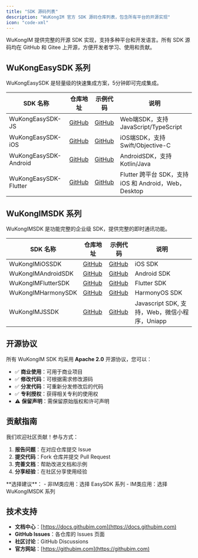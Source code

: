 ```yaml
---
title: "SDK 源码列表"
description: "WuKongIM 官方 SDK 源码仓库列表，包含所有平台的开源实现"
icon: "code-xml"
---
```



WuKongIM 提供完整的开源 SDK 实现，支持多种平台和开发语言。所有 SDK 源码均在 GitHub 和 Gitee 上开源，方便开发者学习、使用和贡献。

## WuKongEasySDK 系列

WuKongEasySDK 是轻量级的快速集成方案，5分钟即可完成集成。

| SDK 名称 | 仓库地址 | 示例代码 | 说明 |
|----------|----------|----------|------|
| WuKongEasySDK-JS | [GitHub](https://github.com/WuKongIM/WuKongEasySDK-JS) | [GitHub](https://github.com/WuKongIM/WuKongEasySDK-JS/tree/main/example) | Web端SDK，支持 JavaScript/TypeScript |
| WuKongEasySDK-iOS | [GitHub](https://github.com/WuKongIM/WuKongEasySDK-iOS) | [GitHub](https://github.com/WuKongIM/WuKongEasySDK-iOS/tree/main/Examples) | iOS端SDK，支持 Swift/Objective-C |
| WuKongEasySDK-Android | [GitHub](https://github.com/WuKongIM/WuKongEasySDK-Android) | [GitHub](https://github.com/WuKongIM/WuKongEasySDK-Android/tree/main/example) | AndroidSDK，支持 Kotlin/Java |
| WuKongEasySDK-Flutter | [GitHub](https://github.com/WuKongIM/WuKongEasySDK-Flutter) | [GitHub](https://github.com/WuKongIM/WuKongEasySDK-Flutter/tree/main/example) | Flutter 跨平台 SDK，支持 iOS 和 Android，Web，Desktop |

## WuKongIMSDK 系列

WuKongIMSDK 是功能完整的企业级 SDK，提供完整的即时通讯功能。

| SDK 名称 | 仓库地址 | 示例代码 | 说明 |
|----------|----------|----------|------|
| WuKongIMiOSSDK | [GitHub](https://github.com/WuKongIM/WuKongIMiOSSDK) | [GitHub](https://github.com/WuKongIM/WuKongIMiOSSDK/tree/main/Example) | iOS SDK |
| WuKongIMAndroidSDK | [GitHub](https://github.com/WuKongIM/WuKongIMAndroidSDK) | [GitHub](https://github.com/WuKongIM/WuKongIMAndroidSDK/tree/master/app) | Android SDK |
| WuKongIMFlutterSDK | [GitHub](https://github.com/WuKongIM/WuKongIMFlutterSDK) | [GitHub](https://github.com/WuKongIM/WuKongIMFlutterSDK/tree/master/example) | Flutter SDK |
| WuKongIMHarmonySDK | [GitHub](https://github.com/WuKongIM/WuKongIMHarmonyOSSDK) | [GitHub](https://github.com/WuKongIM/WuKongIMHarmonyOSSDK/tree/main/entry) | HarmonyOS SDK|
| WuKongIMJSSDK | [GitHub](https://github.com/WuKongIM/WuKongIMJSSDK) | [GitHub](https://github.com/WuKongIM/WuKongIMJSSDK/tree/main/examples) | Javascript SDK, 支持，Web，微信小程序，Uniapp |

## 开源协议

所有 WuKongIM SDK 均采用 **Apache 2.0** 开源协议，您可以：

- ✅ **商业使用**：可用于商业项目
- ✅ **修改代码**：可根据需求修改源码
- ✅ **分发代码**：可重新分发修改后的代码
- ✅ **专利授权**：获得相关专利的使用权
- ⚠️ **保留声明**：需保留原始版权和许可声明


## 贡献指南

我们欢迎社区贡献！参与方式：

1. **报告问题**：在对应仓库提交 Issue
2. **提交代码**：Fork 仓库并提交 Pull Request
3. **完善文档**：帮助改进文档和示例
4. **分享经验**：在社区分享使用经验

<Tip>
  **选择建议**：
  - 非IM类应用：选择 EasySDK 系列
  - IM类应用：选择 WuKongIMSDK 系列
</Tip>

## 技术支持

- **文档中心**：[https://docs.githubim.com](https://docs.githubim.com)
- **GitHub Issues**：各仓库的 Issues 页面
- **社区讨论**：GitHub Discussions
- **官方网站**：[https://githubim.com](https://githubim.com)
